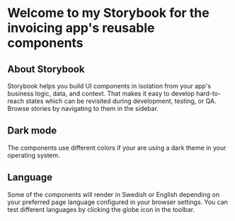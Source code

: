 
<Meta title="Introduction" />

# Welcome to my Storybook for the invoicing app's reusable components

## About Storybook

Storybook helps you build UI components in isolation from your app's business logic, data, and context.
That makes it easy to develop hard-to-reach states which can be revisited during development, testing, or QA. Browse stories by navigating to them in the sidebar.

## Dark mode

The components use different colors if your are using a dark theme in your operating system.

## Language

Some of the components will render in Swedish or English depending on your preferred page language configured in your browser settings. You can test different languages by clicking the globe icon in the toolbar.
